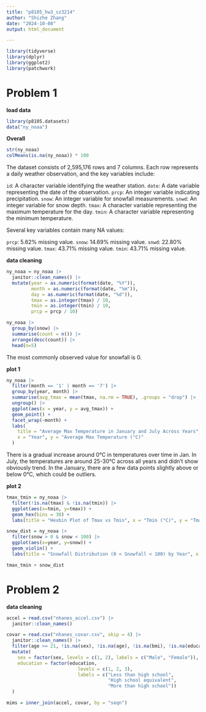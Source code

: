 ```yaml
---
title: "p8105_hw3_sz3214"
author: "Shizhe Zhang"
date: "2024-10-08"
output: html_document

---
```


```r
library(tidyverse)
library(dplyr)
library(ggplot2)
library(patchwork)
```

# Problem 1

**load data**
```r
library(p8105.datasets)
data("ny_noaa")
```

**Overall**
```r
str(ny_noaa)
colMeans(is.na(ny_noaa)) * 100
```

The dataset consists of 2,595,176 rows and 7 columns. Each row represents a daily weather observation, and the key variables include:

`id`: A character variable identifying the weather station.
`date`: A date variable representing the date of the observation.
`prcp`: An integer variable indicating precipitation.
`snow`: An integer variable for snowfall measurements.
`snwd`: An integer variable for snow depth.
`tmax`: A character variable representing the maximum temperature for the day.
`tmin`: A character variable representing the minimum temperature.

Several key variables contain many NA values: 

`prcp`: 5.62% missing value.
`snow`: 14.69% missing value.
`snwd`: 22.80% missing value.
`tmax`: 43.71% missing value.
`tmin`: 43.71% missing value.

**data cleaning**
```r
ny_noaa = ny_noaa |> 
  janitor::clean_names() |> 
  mutate(year = as.numeric(format(date, "%Y")),
         month = as.numeric(format(date, "%m")),
         day = as.numeric(format(date, "%d")),
         tmax = as.integer(tmax) / 10,
         tmin = as.integer(tmin) / 10,
         prcp = prcp / 10)

ny_noaa |> 
  group_by(snow) |> 
  summarise(count = n()) |> 
  arrange(desc(count)) |> 
  head(n=5)
```
The most commonly observed value for snowfall is 0. 

**plot 1**
```r
ny_noaa |> 
  filter(month == '1' | month == '7') |> 
  group_by(year, month) |> 
  summarise(avg_tmax = mean(tmax, na.rm = TRUE), .groups = "drop") |> 
  ungroup() |> 
  ggplot(aes(x = year, y = avg_tmax)) +
  geom_point() +
  facet_wrap(~month) +
  labs(
    title = "Average Max Temperature in January and July Across Years",
    x = "Year", y = "Average Max Temperature (°C)"
  ) 
```
There is a gradual increase around 0°C in temperatures  over time in Jan. In July, the temperatures are around 25-30°C across all years and didn't show obviously trend.
In the January, there are a few data points slightly above or below 0°C, which could be outliers.

**plot 2**
```r
tmax_tmin = ny_noaa |> 
  filter(!is.na(tmax) & !is.na(tmin)) |> 
  ggplot(aes(x=tmin, y=tmax)) +
  geom_hex(bins = 30) +
  labs(title = "Hexbin Plot of Tmax vs Tmin", x = "Tmin (°C)", y = "Tmax (°C)")

snow_dist = ny_noaa |> 
  filter(snow > 0 & snow < 100) |> 
  ggplot(aes(x=year, y=snow)) +
  geom_violin() +
  labs(title = "Snowfall Distribution (0 < Snowfall < 100) by Year", x = "Snowfall (mm)", y = "Year")

tmax_tmin + snow_dist
```

# Problem 2

**data cleaning**
```r
accel = read.csv("nhanes_accel.csv") |> 
  janitor::clean_names()

covar = read.csv("nhanes_covar.csv", skip = 4) |> 
  janitor::clean_names() |> 
  filter(age >= 21, !is.na(sex), !is.na(age), !is.na(bmi), !is.na(education)) |> 
  mutate(
    sex = factor(sex, levels = c(1, 2), labels = c("Male", "Female")),
    education = factor(education, 
                          levels = c(1, 2, 3), 
                          labels = c("Less than high school", 
                                     "High school equivalent", 
                                     "More than high school"))
  )

mims = inner_join(accel, covar, by = "seqn")
```


```r

```


